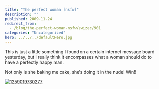 ```yaml
---
title: "The perfect woman [nsfw]"
description: ""
published: 2009-11-24
redirect_from:
  - /blog/the-perfect-woman-nsfw/swizec/901
categories: "Uncategorized"
hero: ../../../defaultHero.jpg
---
```


This is just a little something I found on a certain internet message board yesterday, but I really think it encompasses what a woman should do to have a perfectly happy man.

Not only is she baking me cake, she's doing it in the nude! Win!!

[![1259019730277](https://swizec.com/wp-content/uploads/2009/11/1259019730277.jpg "1259019730277")](https://swizec.com/wp-content/uploads/2009/11/1259019730277.jpg)
